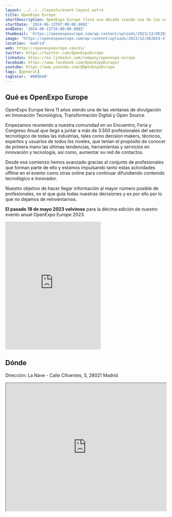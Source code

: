 ```yaml
---
layout: ../../../layouts/event-layout.astro
title: OpenExpo Europe
shortDescription: OpenExpo Europe lleva una década siendo una de las ventanas de divulgación en Innovación Tecnológica, Transformación Digital y Open Source.
startDate: '2024-06-13T07:00:00.000Z'
endDate: '2024-06-13T16:00:00.000Z'
thumbnail: 'https://openexpoeurope.com/wp-content/uploads/2023/12/OE2024-Slider-Home-V2-scaled.jpg'
image: 'https://openexpoeurope.com/wp-content/uploads/2023/12/OE2024-Slider-Home-V2-scaled.jpg'
location: 'madrid'
web: https://openexpoeurope.com/es/
twitter: https://twitter.com/OpenExpoEurope
linkedin: https://es.linkedin.com/company/openexpo-europe
facebook: https://www.facebook.com/OpenExpoEurope/
youtube: https://www.youtube.com/@OpenExpoEurope
tags: [general]
tagColor: '#009b49'
---
```


## Qué es OpenExpo Europe

OpenExpo Europe lleva 11 años siendo una de las ventanas de divulgación en Innovación Tecnológica, Transformación Digital y Open Source.

Empezamos reuniendo a nuestra comunidad en un Encuentro, Feria y Congreso Anual que llegó a juntar a más de 3.500 profesionales del sector tecnológico de todas las industrias, tales como decision makers, técnicos, expertos y usuarios de todos los niveles, que tenían el propósito de conocer de primera mano las últimas tendencias, herramientas y servicios en innovación y tecnología, así como, aumentar su red de contactos.

Desde ese comienzo hemos avanzado gracias al conjunto de profesionales que forman parte de ello y estamos impulsando tanto estas actividades offline en el evento como otras online para continuar difundiendo contenido tecnológico e innovador.

Nuestro objetivo de hacer llegar información al mayor número posible de profesionales, es el que guía todas nuestras decisiones y es por ello por lo que no dejamos de reinventarnos.

**El pasado 18 de mayo 2023 volvimos** para la décima edición de nuestro evento anual OpenExpo Europe 2023.

<iframe
  className="mt-4 w-full"
  height="400px"
  allow="picture-in-picture"
  allowfullscreen=""
  frameborder="0"
  src="https://www.youtube.com/embed/GtsSTbFtor8?feature=oembed"
  title="OpenExpo Europe 2022 - Resumen y entrevistas"
></iframe>

## Dónde

Dirección: La Nave - Calle Cifuentes, 5, 28021 Madrid

<iframe
  style="width: 100%; height: 400px;"
  height="400"
  allowfullscreen=""
  loading="lazy"
  referrerpolicy="no-referrer-when-downgrade"
  src="https://www.google.com/maps/embed?pb=!1m18!1m12!1m3!1d3040.7630779306296!2d-3.69857202325268!3d40.3476014598427!2m3!1f0!2f0!3f0!3m2!1i1024!2i768!4f13.1!3m3!1m2!1s0xd4226dc6a64c46b%3A0x23e1b239d4aea935!2sLa%20Nave!5e0!3m2!1ses!2ses!4v1687238977089!5m2!1ses!2ses"
  aria-label="La Nave - Calle Cifuentes, 5, 28021 Madrid"
></iframe>
